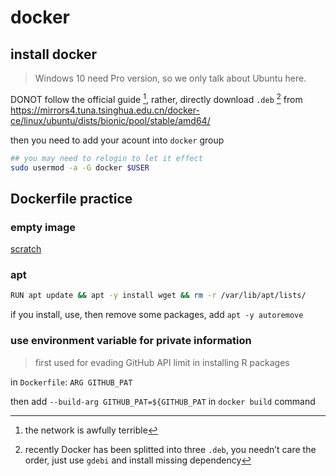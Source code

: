 # docker




## install docker 

> Windows 10 need Pro version, so we only talk about Ubuntu here.

DONOT follow the official guide ^[the network is awfully terrible], rather, directly download `.deb` ^[recently Docker has been splitted into three `.deb`, you needn't care the order, just use `gdebi` and install missing dependency] from <https://mirrors4.tuna.tsinghua.edu.cn/docker-ce/linux/ubuntu/dists/bionic/pool/stable/amd64/>


then you need to add your acount into `docker` group

```bash
## you may need to relogin to let it effect
sudo usermod -a -G docker $USER
```



## Dockerfile practice

### empty image

[scratch](https://hub.docker.com/_/scratch)

### apt

```bash
RUN apt update && apt -y install wget && rm -r /var/lib/apt/lists/
```

if you install, use, then remove some packages, add `apt -y autoremove `

### use environment variable for private information

> first used for evading GitHub API limit in installing R packages

in `Dockerfile`: `ARG GITHUB_PAT`

then add `--build-arg GITHUB_PAT=${GITHUB_PAT` in `docker build` command


